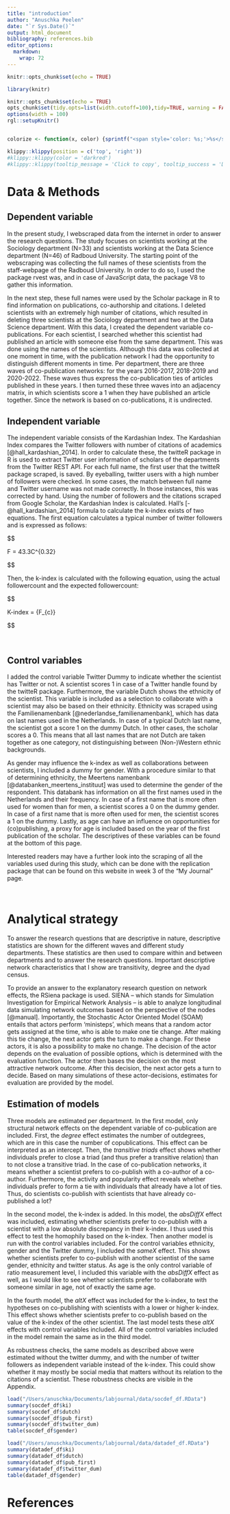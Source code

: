 ```yaml
---
title: "introduction"
author: "Anuschka Peelen"
date: "`r Sys.Date()`"
output: html_document
bibliography: references.bib
editor_options: 
  markdown: 
    wrap: 72
---
```


```r
knitr::opts_chunk$set(echo = TRUE)
```

```r
library(knitr)

knitr::opts_chunk$set(echo = TRUE)
opts_chunk$set(tidy.opts=list(width.cutoff=100),tidy=TRUE, warning = FALSE, message = FALSE,comment = "#>", cache=TRUE, class.source=c("test"), class.output=c("test2"))
options(width = 100)
rgl::setupKnitr()


colorize <- function(x, color) {sprintf("<span style='color: %s;'>%s</span>", color, x) }
```

```r
klippy::klippy(position = c('top', 'right'))
#klippy::klippy(color = 'darkred')
#klippy::klippy(tooltip_message = 'Click to copy', tooltip_success = 'Done')
```

# Data & Methods

## Dependent variable

In the present study, I webscraped data from the internet in order to
answer the research questions. The study focuses on scientists working
at the Sociology department (N=33) and scientists working at the Data
Science department (N=46) of Radboud University. The starting point of
the webscraping was collecting the full names of these scientists from
the staff-webpage of the Radboud University. In order to do so, I used
the package rvest was, and in case of JavaScript data, the package V8 to
gather this information.

In the next step, these full names were used by the Scholar package in R
to find information on publications, co-authorship and citations. I
deleted scientists with an extremely high number of citations, which
resulted in deleting three scientists at the Sociology department and
two at the Data Science department. With this data, I created the
dependent variable co-publications. For each scientist, I searched
whether this scientist had published an article with someone else from
the same department. This was done using the names of the scientists.
Although this data was collected at one moment in time, with the
publication network I had the opportunity to distinguish different
moments in time. Per department, there are three waves of co-publication
networks: for the years 2016-2017, 2018-2019 and 2020-2022. These waves
thus express the co-publication ties of articles published in these
years. I then turned these three waves into an adjacency matrix, in
which scientists score a 1 when they have published an article together.
Since the network is based on co-publications, it is undirected.

## Independent variable

The independent variable consists of the Kardashian Index. The
Kardashian Index compares the Twitter followers with number of citations
of academics [@hall_kardashian_2014]. In order to calculate these, the
twitteR package in R is used to extract Twitter user information of
scholars of the departments from the Twitter REST API. For each full
name, the first user that the twitteR package scraped, is saved. By
eyeballing, twitter users with a high number of followers were checked.
In some cases, the match between full name and Twitter username was not
made correctly. In those instances, this was corrected by hand. Using
the number of followers and the citations scraped from Google Scholar,
the Kardashian Index is calculated. Hall's [-@hall_kardashian_2014]
formula to calculate the k-index exists of two equations. The first
equation calculates a typical number of twitter followers and is
expressed as follows:



$$

F = 43.3C^{0.32}

$$

Then, the k-index is calculated with the following equation, using the actual followercount and the expected followercount: 

$$

K-index =
\frac{F_{a}} {F_{c}} 

$$

<br>

## Control variables

I added the control variable Twitter Dummy to indicate whether the
scientist has Twitter or not. A scientist scores 1 in case of a Twitter
handle found by the twitteR package. Furthermore, the variable Dutch
shows the ethnicity of the scientist. This variable is included as a
selection to collaborate with a scientist may also be based on their
ethnicity. Ethnicity was scraped using the Familienamenbank
[@nederlandse_familienamenbank], which has data on last names used in
the Netherlands. In case of a typical Dutch last name, the scientist got
a score 1 on the dummy Dutch. In other cases, the scholar scores a 0.
This means that all last names that are not Dutch are taken together as
one category, not distinguishing between (Non-)Western ethnic
backgrounds.

As gender may influence the k-index as well as collaborations between
scientists, I included a dummy for gender. With a procedure similar to
that of determining ethnicity, the Meertens namenbank
[@databanken_meertens_instituut] was used to determine the gender of the
respondent. This databank has information on all the first names used in
the Netherlands and their frequency. In case of a first name that is
more often used for women than for men, a scientist scores a 0 on the
dummy gender. In case of a first name that is more often used for men,
the scientist scores a 1 on the dummy. Lastly, as age can have an
influence on opportunities for (co)publishing, a proxy for age is
included based on the year of the first publication of the scholar. The
descriptives of these variables can be found at the bottom of this page.

Interested readers may have a further look into the scraping of all the
variables used during this study, which can be done with the replication
package that can be found on this website in week 3 of the "My Journal"
page.

<br>

# Analytical strategy

To answer the research questions that are descriptive in nature,
descriptive statistics are shown for the different waves and different
study departments. These statistics are then used to compare within and
between departments and to answer the research questions. Important
descriptive network characteristics that I show are transitivity, degree
and the dyad census.

To provide an answer to the explanatory research question on network
effects, the RSiena package is used. SIENA -- which stands for
Simulation Investigation for Empirical Network Analysis -- is able to
analyze longitudinal data simulating network outcomes based on the
perspective of the nodes [@manual]. Importantly, the Stochastic Actor
Oriented Model (SOAM) entails that actors perform 'ministeps', which
means that a random actor gets assigned at the time, who is able to make
one tie change. After making this tie change, the next actor gets the
turn to make a change. For these actors, it is also a possibility to
make no change. The decision of the actor depends on the evaluation of
possible options, which is determined with the evaluation function. The
actor then bases the decision on the most attractive network outcome.
After this decision, the next actor gets a turn to decide. Based on many
simulations of these actor-decisions, estimates for evaluation are
provided by the model.

## Estimation of models

Three models are estimated per department. In the first model, only
structural network effects on the dependent variable of co-publication
are included. First, the *degree* effect estimates the number of
outdegrees, which are in this case the number of copublications. This
effect can be interpreted as an intercept. Then, the *transitive triads*
effect shows whether individuals prefer to close a triad (and thus
prefer a transitive relation) than to not close a transitive triad. In
the case of co-publication networks, it means whether a scientist
prefers to co-publish with a co-author of a co-author. Furthermore, the
activity and popularity effect reveals whether individuals prefer to
form a tie with individuals that already have a lot of ties. Thus, do
scientists co-publish with scientists that have already co-published a
lot?

In the second model, the k-index is added. In this model, the *absDiffX*
effect was included, estimating whether scientists prefer to co-publish
with a scientist with a low absolute discrepancy in their k-index. I
thus used this effect to test the homophily based on the k-index. Then
another model is run with the control variables included. For the
control variables ethnicity, gender and the Twitter dummy, I included
the *sameX* effect. This shows whether scientists prefer to co-publish
with another scientist of the same gender, ethnicity and twitter status.
As age is the only control variable of ratio measurement level, I
included this variable with the *absDiffX* effect as well, as I would
like to see whether scientists prefer to collaborate with someone
similar in age, not of exactly the same age.

In the fourth model, the *altX* effect was included for the k-index, to
test the hypotheses on co-publishing with scientists with a lower or
higher k-index. This effect shows whether scientists prefer to
co-publish based on the value of the k-index of the other scientist. The
last model tests these *altX* effects with control variables included.
All of the control variables included in the model remain the same as in
the third model.

As robustness checks, the same models as described above were estimated
without the twitter dummy, and with the number of twitter followers as
independent variable instead of the k-index. This could show whether it
may mostly be social media that matters without its relation to the
citations of a scientist. These robustness checks are visible in the
Appendix.

```r
load("/Users/anuschka/Documents/labjournal/data/socdef_df.RData")
summary(socdef_df$ki)
summary(socdef_df$dutch)
summary(socdef_df$pub_first)
summary(socdef_df$twitter_dum)
table(socdef_df$gender)

```

```r
load("/Users/anuschka/Documents/labjournal/data/datadef_df.RData")
summary(datadef_df$ki)
summary(datadef_df$dutch)
summary(datadef_df$pub_first)
summary(datadef_df$twitter_dum)
table(datadef_df$gender)

```

# References
